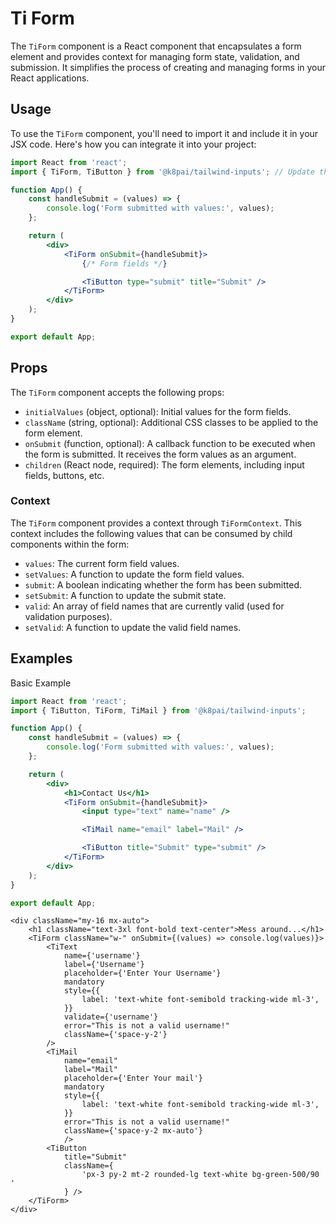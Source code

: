 
# Ti Form

The `TiForm` component is a React component that encapsulates a form element and provides context for managing form state, validation, and submission. It simplifies the process of creating and managing forms in your React applications.

## Usage

To use the `TiForm` component, you'll need to import it and include it in your JSX code. Here's how you can integrate it into your project:

```jsx copy
import React from 'react';
import { TiForm, TiButton } from '@k8pai/tailwind-inputs'; // Update the path accordingly

function App() {
	const handleSubmit = (values) => {
		console.log('Form submitted with values:', values);
	};

	return (
		<div>
			<TiForm onSubmit={handleSubmit}>
				{/* Form fields */}

				<TiButton type="submit" title="Submit" />
			</TiForm>
		</div>
	);
}

export default App;
```

## Props

The `TiForm` component accepts the following props:

-   `initialValues` (object, optional): Initial values for the form fields.
-   `className` (string, optional): Additional CSS classes to be applied to the form element.
-   `onSubmit` (function, optional): A callback function to be executed when the form is submitted. It receives the form values as an argument.
-   `children` (React node, required): The form elements, including input fields, buttons, etc.

### Context

The `TiForm` component provides a context through `TiFormContext`. This context includes the following values that can be consumed by child components within the form:

-   `values`: The current form field values.
-   `setValues`: A function to update the form field values.
-   `submit`: A boolean indicating whether the form has been submitted.
-   `setSubmit`: A function to update the submit state.
-   `valid`: An array of field names that are currently valid (used for validation purposes).
-   `setValid`: A function to update the valid field names.

## Examples

Basic Example

```jsx copy
import React from 'react';
import { TiButton, TiForm, TiMail } from '@k8pai/tailwind-inputs';

function App() {
	const handleSubmit = (values) => {
		console.log('Form submitted with values:', values);
	};

	return (
		<div>
			<h1>Contact Us</h1>
			<TiForm onSubmit={handleSubmit}>
				<input type="text" name="name" />

				<TiMail name="email" label="Mail" />

				<TiButton title="Submit" type="submit" />
			</TiForm>
		</div>
	);
}

export default App;
```

    <div className="my-16 mx-auto">
    	<h1 className="text-3xl font-bold text-center">Mess around...</h1>
    	<TiForm className="w-" onSubmit={(values) => console.log(values)}>
    		<TiText
    			name={'username'}
    			label={'Username'}
    			placeholder={'Enter Your Username'}
    			mandatory
    			style={{
    				label: 'text-white font-semibold tracking-wide ml-3',
    			}}
    			validate={'username'}
    			error="This is not a valid username!"
    			className={'space-y-2'}
    		/>
    		<TiMail
    			name="email"
    			label="Mail"
    			placeholder={'Enter Your mail'}
    			mandatory
    			style={{
    				label: 'text-white font-semibold tracking-wide ml-3',
    			}}
    			error="This is not a valid username!"
    			className={'space-y-2 mx-auto'}
    			/>
    		<TiButton
    			title="Submit"
    			className={
    				'px-3 py-2 mt-2 rounded-lg text-white bg-green-500/90 '
    			} />
    	</TiForm>
    </div>
